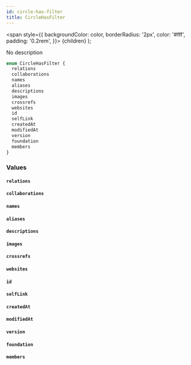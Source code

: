 ```yaml
---
id: circle-has-filter
title: CircleHasFilter
---
```


<span
style={{
      backgroundColor: color,
      borderRadius: '2px',
      color: '#fff',
      padding: '0.2rem',
    }}>
{children}
</span>
);

No description

```graphql
enum CircleHasFilter {
  relations
  collaborations
  names
  aliases
  descriptions
  images
  crossrefs
  websites
  id
  selfLink
  createdAt
  modifiedAt
  version
  foundation
  members
}
```

### Values

#### `relations`

#### `collaborations`

#### `names`

#### `aliases`

#### `descriptions`

#### `images`

#### `crossrefs`

#### `websites`

#### `id`

#### `selfLink`

#### `createdAt`

#### `modifiedAt`

#### `version`

#### `foundation`

#### `members`
